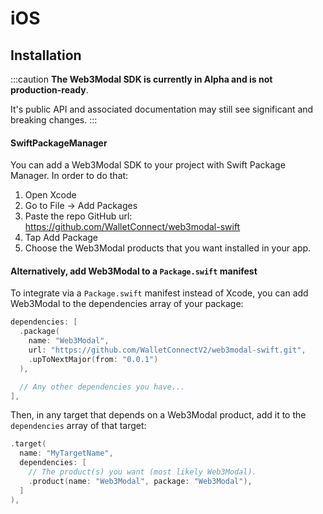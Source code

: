 # iOS

## Installation

:::caution
**The Web3Modal SDK is currently in Alpha and is not production-ready**.

It's public API and associated documentation may still see significant and breaking changes.
:::

#### SwiftPackageManager

You can add a Web3Modal SDK to your project with Swift Package Manager. In order to do that:

1. Open Xcode
2. Go to File -> Add Packages
3. Paste the repo GitHub url: https://github.com/WalletConnect/web3modal-swift
4. Tap Add Package
5. Choose the Web3Modal products that you want installed in your app.

#### Alternatively, add Web3Modal to a `Package.swift` manifest

To integrate via a `Package.swift` manifest instead of Xcode, you can add
Web3Modal to the dependencies array of your package:

```swift
dependencies: [
  .package(
    name: "Web3Modal",
    url: "https://github.com/WalletConnectV2/web3modal-swift.git",
    .upToNextMajor(from: "0.0.1")
  ),

  // Any other dependencies you have...
],
```

Then, in any target that depends on a Web3Modal product, add it to the `dependencies`
array of that target:

```swift
.target(
  name: "MyTargetName",
  dependencies: [
    // The product(s) you want (most likely Web3Modal).
    .product(name: "Web3Modal", package: "Web3Modal"),
  ]
),
```
